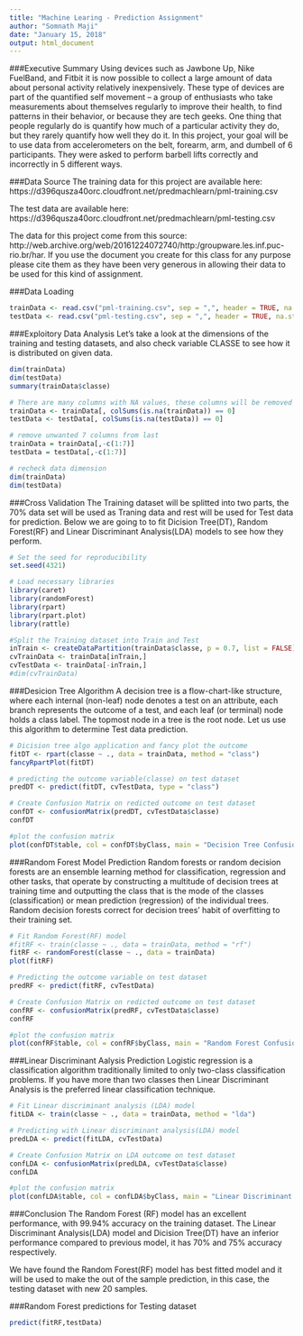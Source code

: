 ```yaml
---
title: "Machine Learing - Prediction Assignment"
author: "Somnath Maji"
date: "January 15, 2018"
output: html_document
---
```


###Executive Summary
Using devices such as Jawbone Up, Nike FuelBand, and Fitbit it is now possible to collect a large amount of data about personal activity relatively inexpensively. These type of devices are part of the quantified self movement – a group of enthusiasts who take measurements about themselves regularly to improve their health, to find patterns in their behavior, or because they are tech geeks. One thing that people regularly do is quantify how much of a particular activity they do, but they rarely quantify how well they do it. In this project, your goal will be to use data from accelerometers on the belt, forearm, arm, and dumbell of 6 participants. They were asked to perform barbell lifts correctly and incorrectly in 5 different ways. 

###Data Source
The training data for this project are available here: https://d396qusza40orc.cloudfront.net/predmachlearn/pml-training.csv

The test data are available here: https://d396qusza40orc.cloudfront.net/predmachlearn/pml-testing.csv

The data for this project come from this source: http://web.archive.org/web/20161224072740/http:/groupware.les.inf.puc-rio.br/har. If you use the document you create for this class for any purpose please cite them as they have been very generous in allowing their data to be used for this kind of assignment.

###Data Loading
```r
trainData <- read.csv("pml-training.csv", sep = ",", header = TRUE, na.strings = c('#DIV/0', '', 'NA'))
testData <- read.csv("pml-testing.csv", sep = ",", header = TRUE, na.strings = c('#DIV/0', '', 'NA'))
```

###Exploitory Data Analysis
Let’s take a look at the dimensions of the training and testing datasets, and also check variable CLASSE to see how it is distributed on given data.

```r
dim(trainData)
dim(testData)
summary(trainData$classe)

# There are many columns with NA values, these columns will be removed now
trainData <- trainData[, colSums(is.na(trainData)) == 0]
testData <- testData[, colSums(is.na(testData)) == 0]

# remove unwanted 7 columns from last
trainData = trainData[,-c(1:7)]
testData = testData[,-c(1:7)]

# recheck data dimension
dim(trainData)
dim(testData)
```

###Cross Validation
The Training dataset will be splitted into two parts, the 70% data set will be used as Traning data and rest will be used for Test data for prediction. Below we are going to to fit Dicision Tree(DT), Random Forest(RF) and Linear Discriminant Analysis(LDA) models to see how they perform.

```r
# Set the seed for reproducibility
set.seed(4321)

# Load necessary libraries 
library(caret)
library(randomForest)
library(rpart)
library(rpart.plot)
library(rattle)

#Split the Training dataset into Train and Test 
inTrain <- createDataPartition(trainData$classe, p = 0.7, list = FALSE)
cvTrainData <- trainData[inTrain,]
cvTestData <- trainData[-inTrain,]
#dim(cvTrainData)
```

###Desicion Tree Algorithm
A decision tree is a flow-chart-like structure, where each internal (non-leaf) node denotes a test on an attribute, each branch represents the outcome of a test, and each leaf (or terminal) node holds a class label. The topmost node in a tree is the root node. Let us use this algorithm to determine Test data prediction.

```r
# Dicision tree algo application and fancy plot the outcome
fitDT <- rpart(classe ~ ., data = trainData, method = "class")
fancyRpartPlot(fitDT)

# predicting the outcome variable(classe) on test dataset
predDT <- predict(fitDT, cvTestData, type = "class")

# Create Confusion Matrix on redicted outcome on test dataset
confDT <- confusionMatrix(predDT, cvTestData$classe)
confDT

#plot the confusion matrix
plot(confDT$table, col = confDT$byClass, main = "Decision Tree Confusion Matrix")
```


###Random Forest Model Prediction
Random forests or random decision forests are an ensemble learning method for classification, regression and other tasks, that operate by constructing a multitude of decision trees at training time and outputting the class that is the mode of the classes (classification) or mean prediction (regression) of the individual trees. Random decision forests correct for decision trees' habit of overfitting to their training set.

```r
# Fit Random Forest(RF) model
#fitRF <- train(classe ~ ., data = trainData, method = "rf")
fitRF <- randomForest(classe ~ ., data = trainData)
plot(fitRF)

# Predicting the outcome variable on test dataset
predRF <- predict(fitRF, cvTestData)

# Create Confusion Matrix on redicted outcome on test dataset
confRF <- confusionMatrix(predRF, cvTestData$classe)
confRF

#plot the confusion matrix
plot(confRF$table, col = confRF$byClass, main = "Random Forest Confusion Matrix")
```

###Linear Discriminant Aalysis Prediction
Logistic regression is a classification algorithm traditionally limited to only two-class classification problems. If you have more than two classes then Linear Discriminant Analysis is the preferred linear classification technique.

```r
# Fit Linear discriminant analysis (LDA) model
fitLDA <- train(classe ~ ., data = trainData, method = "lda")

# Predicting with Linear discriminant analysis(LDA) model
predLDA <- predict(fitLDA, cvTestData)

# Create Confusion Matrix on LDA outcome on test dataset
confLDA <- confusionMatrix(predLDA, cvTestData$classe)
confLDA

#plot the confusion matrix
plot(confLDA$table, col = confLDA$byClass, main = "Linear Discriminant Aalysis Confusion Matrix")
```

###Conclusion
The Random Forest (RF) model has an excellent performance, with 99.94% accuracy on the training dataset.
The Linear Discriminant Analysis(LDA) model and Dicision Tree(DT) have an inferior performance compared to previous model, it has 70% and 75% accuracy respectively.

We have found the Random Forest(RF) model has best fitted model and it will be used to make the out of the sample prediction, in this case, the testing dataset with new 20 samples.

###Random Forest predictions for Testing dataset
```r
predict(fitRF,testData)
```

